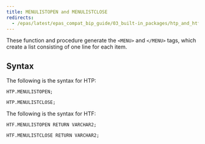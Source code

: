 ```yaml
---
title: MENULISTOPEN and MENULISTCLOSE
redirects:
  - /epas/latest/epas_compat_bip_guide/03_built-in_packages/htp_and_htf/menulistopen_and_menulistclose/ #generated for docs/epas/reorg-role-use-case-mode
---
```


These function and procedure generate the `<MENU>` and `</MENU>` tags, which create a list consisting of one line for each item. 

## Syntax

The following is the syntax for HTP:

```
HTP.MENULISTOPEN;

HTP.MENULISTCLOSE;
```

The following is the syntax for HTF:

```
HTF.MENULISTOPEN RETURN VARCHAR2;

HTF.MENULISTCLOSE RETURN VARCHAR2;
```
